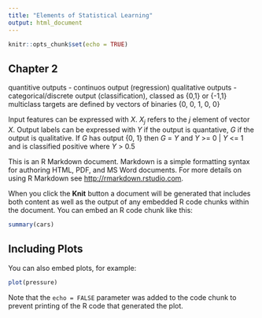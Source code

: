 ```yaml
---
title: "Elements of Statistical Learning"
output: html_document
---
```


```r
knitr::opts_chunk$set(echo = TRUE)
```

## Chapter 2

quantitive outputs  - continuos output (regression)
qualitative outputs - categorical/discrete output (classification), classed as {0,1} or {-1,1}
                      multiclass targets are defined by vectors of binaries {0, 0, 1, 0, 0}
                      
Input features can be expressed with $X$. $X_j$ refers to the $j$ element of vector $X$.
Output labels can be expressed with $Y$ if the output is quantative, $G$ if the output is qualitative. If $G$ has output {0, 1} then $G$ = $Y$ and $Y$ >= 0 | $Y$ <= 1 and is classified positive where $Y$ > 0.5



This is an R Markdown document. Markdown is a simple formatting syntax for authoring HTML, PDF, and MS Word documents. For more details on using R Markdown see <http://rmarkdown.rstudio.com>.

When you click the **Knit** button a document will be generated that includes both content as well as the output of any embedded R code chunks within the document. You can embed an R code chunk like this:

```r
summary(cars)
```

## Including Plots

You can also embed plots, for example:

```r
plot(pressure)
```

Note that the `echo = FALSE` parameter was added to the code chunk to prevent printing of the R code that generated the plot.

